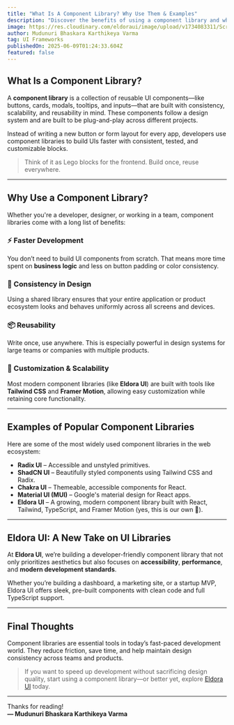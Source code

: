 ```yaml
---
title: "What Is A Component Library? Why Use Them & Examples"
description: "Discover the benefits of using a component library and why it's a must-have for developers or designers. Learn more about what is a component library."
image: https://res.cloudinary.com/eldoraui/image/upload/v1734083311/Screenshot_2024-12-13_at_3.18.19_PM_c3xfvh.png
author: Mudunuri Bhaskara Karthikeya Varma
tag: UI Frameworks
publishedOn: 2025-06-09T01:24:33.604Z
featured: false
---
```


## What Is a Component Library?

A **component library** is a collection of reusable UI components—like buttons, cards, modals, tooltips, and inputs—that are built with consistency, scalability, and reusability in mind. These components follow a design system and are built to be plug-and-play across different projects.

Instead of writing a new button or form layout for every app, developers use component libraries to build UIs faster with consistent, tested, and customizable blocks.

> Think of it as Lego blocks for the frontend. Build once, reuse everywhere.

---

## Why Use a Component Library?

Whether you're a developer, designer, or working in a team, component libraries come with a long list of benefits:

### ⚡ Faster Development
You don’t need to build UI components from scratch. That means more time spent on **business logic** and less on button padding or color consistency.

### 🧩 Consistency in Design
Using a shared library ensures that your entire application or product ecosystem looks and behaves uniformly across all screens and devices.

### 📦 Reusability
Write once, use anywhere. This is especially powerful in design systems for large teams or companies with multiple products.

### 🔧 Customization & Scalability
Most modern component libraries (like **Eldora UI**) are built with tools like **Tailwind CSS** and **Framer Motion**, allowing easy customization while retaining core functionality.

---

## Examples of Popular Component Libraries

Here are some of the most widely used component libraries in the web ecosystem:

- **Radix UI** – Accessible and unstyled primitives.
- **ShadCN UI** – Beautifully styled components using Tailwind CSS and Radix.
- **Chakra UI** – Themeable, accessible components for React.
- **Material UI (MUI)** – Google's material design for React apps.
- **Eldora UI** – A growing, modern component library built with React, Tailwind, TypeScript, and Framer Motion (yes, this is our own 🚀).

---

## Eldora UI: A New Take on UI Libraries

At **Eldora UI**, we’re building a developer-friendly component library that not only prioritizes aesthetics but also focuses on **accessibility**, **performance**, and **modern development standards**.

Whether you’re building a dashboard, a marketing site, or a startup MVP, Eldora UI offers sleek, pre-built components with clean code and full TypeScript support.

---

## Final Thoughts

Component libraries are essential tools in today’s fast-paced development world. They reduce friction, save time, and help maintain design consistency across teams and products.

> If you want to speed up development without sacrificing design quality, start using a component library—or better yet, explore [Eldora UI](https://eldoraui.vercel.app) today.

---

Thanks for reading!  
**— Mudunuri Bhaskara Karthikeya Varma**

